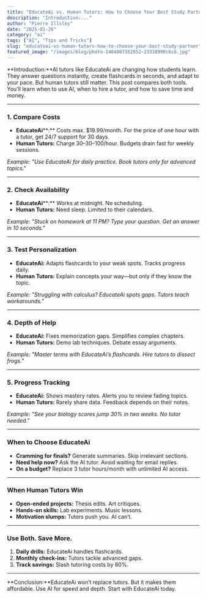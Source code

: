 ```yaml
---
title: "EducateAi vs. Human Tutors: How to Choose Your Best Study Partner"
description: "Introduction:..."
author: "Pierre Illsley"
date: "2025-01-26"
category: "ai"
tags: ["AI", "Tips and Tricks"]
slug: "educateai-vs-human-tutors-how-to-choose-your-best-study-partner"
featured_image: "/images/blog/photo-1484807352052-23338990c6c6.jpg"
---
```


**Introduction:**AI tutors like EducateAi are changing how students learn. They answer questions instantly, create flashcards in seconds, and adapt to your pace. But human tutors still matter. This post compares both tools. You’ll learn when to use AI, when to hire a tutor, and how to save time and money.

---

### **1. Compare Costs**

- **EducateAi****:** Costs max. $19.99/month. For the price of one hour with a tutor, get 24/7 support for 30 days.
- **Human Tutors:** Charge 30–30–100/hour. Budgets drain fast for weekly sessions.

*Example:* *"Use EducateAi for daily practice. Book tutors only for advanced topics."*

---

### **2. Check Availability**

- **EducateAi****:** Works at midnight. No scheduling.
- **Human Tutors:** Need sleep. Limited to their calendars.

*Example:* *"Stuck on homework at 11 PM? Type your question. Get an answer in 10 seconds."*

---

### **3. Test Personalization**

- **EducateAi:** Adapts flashcards to your weak spots. Tracks progress daily.
- **Human Tutors:** Explain concepts your way—but only if they know the topic.

*Example:* *"Struggling with calculus? EducateAi spots gaps. Tutors teach workarounds."*

---

### **4. Depth of Help**

- **EducateAi:** Fixes memorization gaps. Simplifies complex chapters.
- **Human Tutors:** Demo lab techniques. Debate essay arguments.

*Example:* *"Master terms with EducateAi’s flashcards. Hire tutors to dissect frogs."*

---

### **5. Progress Tracking**

- **EducateAi:** Shows mastery rates. Alerts you to review fading topics.
- **Human Tutors:** Rarely share data. Feedback depends on their notes.

*Example:* *"See your biology scores jump 30% in two weeks. No tutor needed."*

---

### **When to Choose EducateAi**

- **Cramming for finals?** Generate summaries. Skip irrelevant sections.
- **Need help now?** Ask the AI tutor. Avoid waiting for email replies.
- **On a budget?** Replace 3 tutor hours/month with unlimited AI access.

---

### **When Human Tutors Win**

- **Open-ended projects:** Thesis edits. Art critiques.
- **Hands-on skills:** Lab experiments. Music lessons.
- **Motivation slumps:** Tutors push you. AI can’t.

---

### **Use Both. Save More.**

1. **Daily drills:** EducateAi handles flashcards.
2. **Monthly check-ins:** Tutors tackle advanced gaps.
3. **Track savings:** Slash tutoring costs by 60%.

---

**Conclusion:**EducateAi won’t replace tutors. But it makes them affordable. Use AI for speed and  depth. Start with EducateAi today.

